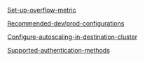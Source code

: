 [Set-up-overflow-metric](Cluster-configurations/Set-up-overflow-metric)

[Recommended-dev/prod-configurations](Cluster-configurations/Recommended-dev%20prod-configurations)

[Configure-autoscaling-in-destination-cluster](Cluster-configurations/Configure-autoscaling-in-destination-cluster)

[Supported-authentication-methods](Cluster-configurations/Supported-authentication-methods)